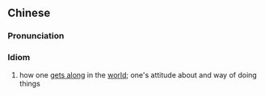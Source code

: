 {{also|为人处世}}
==Chinese==
{{zh-forms|s=为人处世|type=22}}

===Pronunciation===
{{zh-pron
|m=wéirénchǔshì
|c=wai4 jan4 cyu2 sai3
|cat=id
}}

===Idiom===
{{zh-idiom}}

# how one [[get along|gets along]] in the [[world]]; one's attitude about and way of doing things